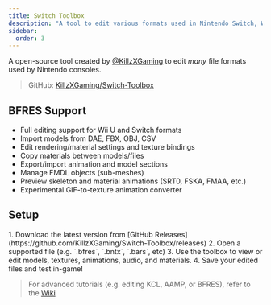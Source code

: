 ```yaml
---
title: Switch Toolbox
description: "A tool to edit various formats used in Nintendo Switch, Wii U, and 3DS games."
sidebar:
  order: 3
---
```



A open-source tool created by [@KillzXGaming](https://github.com/KillzXGaming) to edit _many_ file formats used by Nintendo consoles.  
> GitHub: [KillzXGaming/Switch-Toolbox](https://github.com/KillzXGaming/Switch-Toolbox)

## BFRES Support
- Full editing support for Wii U and Switch formats
- Import models from DAE, FBX, OBJ, CSV
- Edit rendering/material settings and texture bindings
- Copy materials between models/files
- Export/import animation and model sections
- Manage FMDL objects (sub-meshes)
- Preview skeleton and material animations (SRT0, FSKA, FMAA, etc.)
- Experimental GIF-to-texture animation converter

## Setup

<Steps>
    1. Download the latest version from [GitHub Releases](https://github.com/KillzXGaming/Switch-Toolbox/releases)
    2. Open a supported file (e.g. `.bfres`, `.bntx`, `.bars`, etc)  
    3. Use the toolbox to view or edit models, textures, animations, audio, and materials.
    4. Save your edited files and test in-game!
</Steps>

> For advanced tutorials (e.g. editing KCL, AAMP, or BFRES), refer to the [Wiki](https://github.com/KillzXGaming/Switch-Toolbox/wiki)